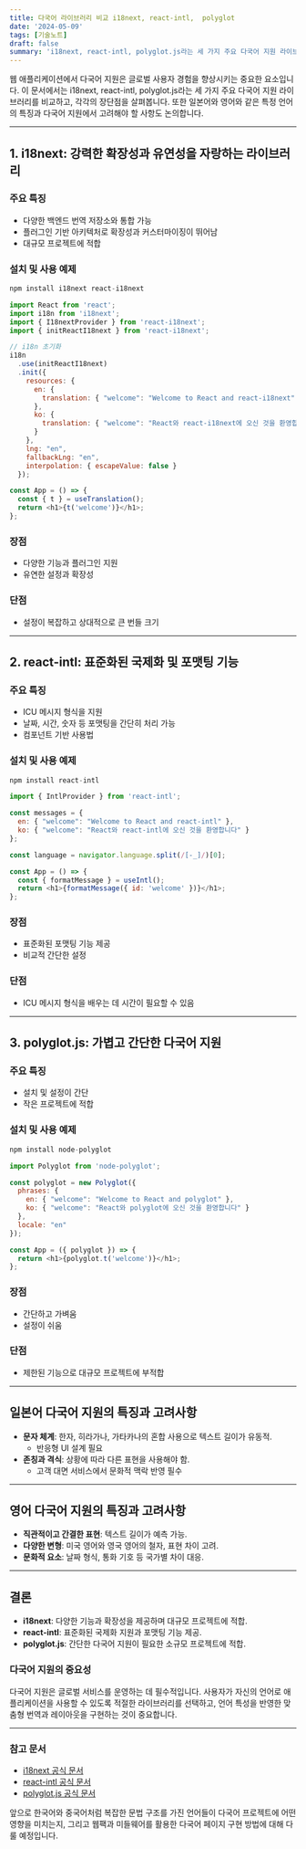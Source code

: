 ```yaml
---
title: 다국어 라이브러리 비교 i18next, react-intl,  polyglot
date: '2024-05-09'
tags: [기술노트]
draft: false
summary: 'i18next, react-intl, polyglot.js라는 세 가지 주요 다국어 지원 라이브러리를 비교'
---
```


웹 애플리케이션에서 다국어 지원은 글로벌 사용자 경험을 향상시키는 중요한 요소입니다. 이 문서에서는 i18next, react-intl, polyglot.js라는 세 가지 주요 다국어 지원 라이브러리를 비교하고, 각각의 장단점을 살펴봅니다. 또한 일본어와 영어와 같은 특정 언어의 특징과 다국어 지원에서 고려해야 할 사항도 논의합니다.

---

## 1. i18next: 강력한 확장성과 유연성을 자랑하는 라이브러리
### 주요 특징
- 다양한 백엔드 번역 저장소와 통합 가능
- 플러그인 기반 아키텍처로 확장성과 커스터마이징이 뛰어남
- 대규모 프로젝트에 적합

### 설치 및 사용 예제
```javascript
npm install i18next react-i18next

import React from 'react';
import i18n from 'i18next';
import { I18nextProvider } from 'react-i18next';
import { initReactI18next } from 'react-i18next';

// i18n 초기화
i18n
  .use(initReactI18next)
  .init({
    resources: {
      en: {
        translation: { "welcome": "Welcome to React and react-i18next" }
      },
      ko: {
        translation: { "welcome": "React와 react-i18next에 오신 것을 환영합니다" }
      }
    },
    lng: "en",
    fallbackLng: "en",
    interpolation: { escapeValue: false }
  });

const App = () => {
  const { t } = useTranslation();
  return <h1>{t('welcome')}</h1>;
};
```

### 장점
- 다양한 기능과 플러그인 지원
- 유연한 설정과 확장성

### 단점
- 설정이 복잡하고 상대적으로 큰 번들 크기

---

## 2. react-intl: 표준화된 국제화 및 포맷팅 기능
### 주요 특징
- ICU 메시지 형식을 지원
- 날짜, 시간, 숫자 등 포맷팅을 간단히 처리 가능
- 컴포넌트 기반 사용법

### 설치 및 사용 예제
```javascript
npm install react-intl

import { IntlProvider } from 'react-intl';

const messages = {
  en: { "welcome": "Welcome to React and react-intl" },
  ko: { "welcome": "React와 react-intl에 오신 것을 환영합니다" }
};

const language = navigator.language.split(/[-_]/)[0];

const App = () => {
  const { formatMessage } = useIntl();
  return <h1>{formatMessage({ id: 'welcome' })}</h1>;
};
```

### 장점
- 표준화된 포맷팅 기능 제공
- 비교적 간단한 설정

### 단점
- ICU 메시지 형식을 배우는 데 시간이 필요할 수 있음

---

## 3. polyglot.js: 가볍고 간단한 다국어 지원
### 주요 특징
- 설치 및 설정이 간단
- 작은 프로젝트에 적합

### 설치 및 사용 예제
```javascript
npm install node-polyglot

import Polyglot from 'node-polyglot';

const polyglot = new Polyglot({
  phrases: {
    en: { "welcome": "Welcome to React and polyglot" },
    ko: { "welcome": "React와 polyglot에 오신 것을 환영합니다" }
  },
  locale: "en"
});

const App = ({ polyglot }) => {
  return <h1>{polyglot.t('welcome')}</h1>;
};
```

### 장점
- 간단하고 가벼움
- 설정이 쉬움

### 단점
- 제한된 기능으로 대규모 프로젝트에 부적합

---

## 일본어 다국어 지원의 특징과 고려사항
- **문자 체계**: 한자, 히라가나, 가타카나의 혼합 사용으로 텍스트 길이가 유동적.
  - 반응형 UI 설계 필요
- **존칭과 격식**: 상황에 따라 다른 표현을 사용해야 함.
  - 고객 대면 서비스에서 문화적 맥락 반영 필수

---

## 영어 다국어 지원의 특징과 고려사항
- **직관적이고 간결한 표현**: 텍스트 길이가 예측 가능.
- **다양한 변형**: 미국 영어와 영국 영어의 철자, 표현 차이 고려.
- **문화적 요소**: 날짜 형식, 통화 기호 등 국가별 차이 대응.

---

## 결론
- **i18next**: 다양한 기능과 확장성을 제공하며 대규모 프로젝트에 적합.
- **react-intl**: 표준화된 국제화 지원과 포맷팅 기능 제공.
- **polyglot.js**: 간단한 다국어 지원이 필요한 소규모 프로젝트에 적합.

### 다국어 지원의 중요성
다국어 지원은 글로벌 서비스를 운영하는 데 필수적입니다. 사용자가 자신의 언어로 애플리케이션을 사용할 수 있도록 적절한 라이브러리를 선택하고, 언어 특성을 반영한 맞춤형 번역과 레이아웃을 구현하는 것이 중요합니다.

---

### 참고 문서
- [i18next 공식 문서](https://www.i18next.com/)
- [react-intl 공식 문서](https://formatjs.io/docs/react-intl/)
- [polyglot.js 공식 문서](https://airbnb.io/polyglot.js/)

앞으로 한국어와 중국어처럼 복잡한 문법 구조를 가진 언어들이 다국어 프로젝트에 어떤 영향을 미치는지, 그리고 웹팩과 미들웨어를 활용한 다국어 페이지 구현 방법에 대해 다룰 예정입니다.
